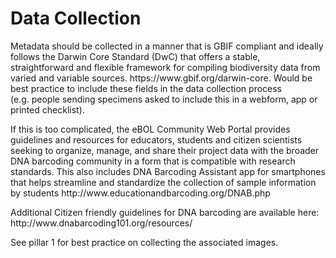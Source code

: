 # Data Collection

Metadata should be collected in a manner that is GBIF compliant and ideally follows the Darwin Core Standard (DwC) that offers a stable, straightforward and flexible framework for compiling biodiversity data from varied and variable sources. https://www.gbif.org/darwin-core. Would be best practice to include these fields in the data collection process (e.g. people sending specimens asked to include this in a webform, app or printed checklist).

If this is too complicated, the eBOL Community Web Portal provides guidelines and resources for educators, students and citizen scientists seeking to organize, manage, and share their project data with the broader DNA barcoding community in a form that is compatible with research standards. This also includes DNA Barcoding Assistant app for smartphones that helps streamline and standardize the collection of sample information by students http://www.educationandbarcoding.org/DNAB.php  

Additional Citizen friendly guidelines for DNA barcoding are available here: http://www.dnabarcoding101.org/resources/ 

See pillar 1 for best practice on collecting the associated images.